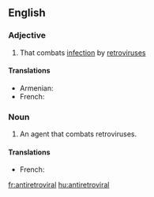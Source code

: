==English==

===Adjective===
{{en-adj}}

# That combats [[infection]] by [[retrovirus]]es

====Translations====
{{trans-top|fighting retrovirus}}
* Armenian: {{t|hy|հակառետրովիրուսային |tr=hakaṙetrovirusayin|sc=Armn}}
* French: {{t|fr|rétroviral|m}}
{{trans-mid}}
{{trans-bottom}}

===Noun===
{{en-noun}}

# {{medicine|pharmacology}} An agent that combats retroviruses.

====Translations====
{{trans-top|agent fighting retroviruses}}
* French: {{t+|fr|rétroviral|m}}
{{trans-mid}}
{{trans-bottom}}

[[fr:antiretroviral]]
[[hu:antiretroviral]]